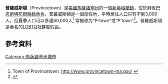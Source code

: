 {{NoteTA
|G1 = USState
|G2 = Unit
}}
{{Infobox settlement
|official_name = Provincetown, Massachusetts
|nickname = "P-town"，"P'town"
|motto = "Birthplace of American Liberty"
|image_skyline =
|image_seal = 
|image_flag = <!-- Image was deleted: Ptown mass flag.gif -->
|image_map                = Barnstable County Massachusetts incorporated and unincorporated areas Provincetown highlighted.svg
|mapsize                  = 260px
|map_caption              = 在[[巴恩斯特布爾縣|巴恩斯特布爾縣]]和馬薩諸塞州的位置
|image_map1 = Provincetown-map.gif
|mapsize1 = 250px
|map_caption1 = U.S. Census Map
|coordinates_region = US-MA
|subdivision_type = [[國家|國家]]
|subdivision_name = [[美國|美國]]
|subdivision_type1 = [[州|州]]
|subdivision_name1 = [[馬薩諸塞州|馬薩諸塞州]]
|subdivision_type2 = [[郡|郡]]
|subdivision_name2 = [[巴恩斯特布爾縣|巴恩斯特布爾縣]]
|established_title = Settled
|established_date = 1700
|established_title2 = Incorporated
|established_date2 = 1727
|established_title3 =
|established_date3 =
|government_type = [[Open_town_meeting|Open town meeting]]
|leader_title = [[Town_Manager|Town Mgr.]]
|leader_name = David Panagore
|leader_title1 = [[Board_of_selectmen|Selectmen]]
|leader_name1 = {{Collapsible list
  |title = List of Selectmen
  |title_style =
  |frame_style = border:none; padding: 0;
  |list_style = text-align:left;display:none;
  |1 = Thomas Donegan, Chair (term ends May 2016)
  |2 = Cheryl Andrews (2016)
  |3 = Robert Anthony (2017)
  |4 = Raphael Richter (2017)
  |5 = Erik Yingling (2015)
}}
|unit_pref = Imperial
|area_magnitude =
|area_total_sq_mi = 17.5
|area_land_sq_mi = 9.7
|area_water_sq_mi = 7.8
| area_blank1_title = Federal land
| area_blank1_sq_mi = 7.0
| area_blank2_title = Local land
| area_blank2_sq_mi = 2.7
| area_footnotes =<ref name="GR8">{{cite web|url=http://factfinder2.census.gov|publisher=[[United_States_Census_Bureau|United States Census Bureau]]|accessdate=2011-05-14|title=American FactFinder|archive-date=2013-09-11|archive-url=https://web.archive.org/web/20130911234518/http://factfinder2.census.gov/|dead-url=no}}</ref>
|settlement_type = [[New_England_town|Town]]
<!-- population ---------------->
| population_footnotes    = <ref name="GR8" /><ref name=ACS-Pop-Est-2013>{{cite web |url=http://factfinder.census.gov/bkmk/table/1.0/en/ACS/13_5YR/B01003/0600000US2500155500 |publisher=[[U.S._Census_Bureau|U.S. Census Bureau]] |title=2009-2013 American Community Survey |accessdate=23 June 2014 |archive-url=https://archive.today/20200213193108/http://factfinder.census.gov/bkmk/table/1.0/en/ACS/13_5YR/B01003/0600000US2500155500 |archive-date=2020-02-13 |dead-url=yes }}</ref>
| population_total        = 2942
| population_as_of        = 2010
| population_rank         =
| population_density_km2  = 117.2 <!-- for automatic calculation of any density field, use: auto -->
| population_density_sq_mi= 303.3
| population_est          =2964
| pop_est_as_of           =2013
| population_blank1_title        = Local
| population_blank1              = 
| population_density_blank1_sq_mi= 1114.4
<!-- 60,000 day-trippers, maybe, but NOT overnight! Density would be 22,000 per sq. mile!
| population_blank2_title        = Summ. peak
| population_blank2              = 60000     
| population_density_blank2_km2  = auto
| population_density_blank2_sq_mi= auto
-->
| population_demonym      = <!-- demonym, e.g. Liverpudlian for someone from Liverpool -->
| population_note         =  (excludes Federal Land; better approximates actual density of the year-round population)
|elevation_min_ft = 0
|elevation_max_ft = 100
|timezone = [[東部標準時間|Eastern (EST)]]
|utc_offset = -5
|timezone_DST = [[東部夏令時|E. Daylight (EDT)]]
|utc_offset_DST = -4
|coordinates_display = display=inline,title
|latd = 42.058
|longd = -70.179 
|website = http://www.provincetown-ma.gov/
|postal_code_type = ZIP code
|postal_code = 02657
|area_code = [[Area_code_508|508]] Exchange: 487
|blank_name = [[Federal_Information_Processing_Standard|FIPS code]]
|blank_info = 25-55500
|blank1_name = [[Geographic_Names_Information_System|GNIS]] feature ID
|blank1_info = 0618258
|footnotes =
}}
{{Wikivoyage|Provincetown}}
'''普羅威斯頓'''（Provincetown）是[[美國|美國]][[馬薩諸塞州|馬薩諸塞州]]的一個[[新英格蘭鎮|新英格蘭鎮]]，位於麻省[[巴恩斯特布爾縣|巴恩斯特布爾縣]][[鱈魚角|鱈魚角]]。普羅威斯頓是一個度假地，平時居住人口只有不到3,000人，但夏季人口可以多達60,000人<ref>Town of Provincetown: http://www.provincetown-ma.gov/ {{Wayback|url=http://www.provincetown-ma.gov/ |date=20210318200851 }}</ref>  常被称为“P-town”或“P'town”<ref>{{cite news
 |last        = Bragg
 |first       = Mary Ann
 |title       = Raw sewage soils P'town police headquarters
 |url         = http://www.capecodonline.com/apps/pbcs.dll/article?AID=/20090414/NEWS/904140305/-1/NEWSMAP
 |accessdate  = 2009-04-30
 |deadurl     = yes
 |archiveurl  = https://web.archive.org/web/20090821034918/http://www.capecodonline.com/apps/pbcs.dll/article?AID=%2F20090414%2FNEWS%2F904140305%2F-1%2FNEWSMAP
 |archivedate = 2009-08-21
}}</ref>。普羅威斯頓是著名的[[LGBTQ|LGBTQ]]社群度假區。

==參考資料==
{{Reflist}}
{{Commonscat|Provincetown, Massachusetts|普羅威斯頓}}
[[Category:馬薩諸塞州城市|Category:馬薩諸塞州城市]]